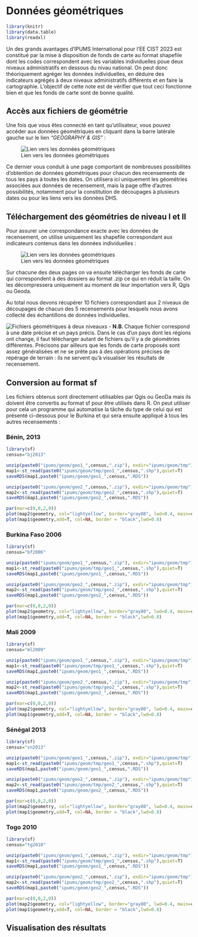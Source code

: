 # Données géométriques

```r
library(knitr)
library(data.table)
library(readxl)
```


Un des grands avantages d'IPUMS International pour l'EE CIST 2023 est constitué par la mise à disposition de fonds de carte au format shapefile dont les codes correspondent avec les variables individuelles poue deux niveaux administratifs en dessous du nivau national. On peut donc théoriquement agréger les données individuelles, en déduire des indicateurs agrégés à deux niveaux administratifs différents et en faire la cartographie. L'objectif de cette note est de vérifier que tout ceci fonctionne bien et que les fonds de carte sont de bonne qualité. 

## Accès aux fichiers de géométrie

Une fois que vous êtes connecté en tant qu'utilisateur, vous pouvez accéder aux données géométriques en cliquant dans la barre latérale gauche sur le lien *"GEOGRAPHY & GIS"* :

![Lien vers les données géométriques](img/ipums_012.png)


Ce dernier vous conduit à une page comportant de nombreuses possibilités d'obtention de données géométriques pour chacun des recensements de tous les pays à toutes les dates. On utilisera ici uniquement les géométries associées aux données de recensement, mais la page offre d'autres possibilités, notamment pour la constitution de découpages à plusieurs dates ou pour les liens vers les données DHS. 


## Téléchargement des géométries de niveau I et II

Pour assurer une correspondance exacte avec les données de recensement, on utilise uniquement les shapefile correspondant aux indicateurs contenus dans les données individuelles : 

![Lien vers les données géométriques](img/ipums_013.png)

Sur chacune des deux pages on va ensuite télécharger les fonds de carte qui correspondent à des dossiers au format .zip ce qui en réduit la taille. On les décompressera uniquement au moment de leur importation vers R, Qgis ou Geoda. 

Au total nous devons récupérer 10 fichiers correspondant aux 2 niveaux de découpages de chacun des 5 recensements pour lesquels nous avons collecté des échantillons de données individuelles.

![Fichiers géométriques à deux niveauxs](img/ipums_014.png)
- **N.B. ** Chaque fichier correspond à une date précise et un pays précis. Dans le cas d'un pays dont les régions ont change, il faut télécharger autant de fichiers qu'il y a de géométries différentes. Précisons par ailleurs que les fonds de carte proposés sont assez généralisées et ne se prête pas à des opérations précises de repérage de terrain : ils ne servent qu'à visualiser les résultats de recensement. 

## Conversion au format sf 

Les fichiers obtenus sont directement utilisables par Qgis ou GeoDa mais ils doivent être convertis au format sf pour être utilisés dans R. On peut utiliser pour cela un programme qui automatise la tâche du type de celui qui est présenté ci-dessous pour le Burkina et qui sera ensuite appliqué à tous les autres recensements : 

### Bénin, 2013

```r
library(sf)
census="bj2013"

unzip(paste0("ipums/geom/geo1_",census,".zip"), exdir="ipums/geom/tmp")
map1<-st_read(paste0("ipums/geom/tmp/geo1_",census,".shp"),quiet=T)
saveRDS(map1,paste0("ipums/geom/geo1_",census,".RDS"))

unzip(paste0("ipums/geom/geo2_",census,".zip"), exdir="ipums/geom/tmp")
map2<-st_read(paste0("ipums/geom/tmp/geo2_",census,".shp"),quiet=T)
saveRDS(map1,paste0("ipums/geom/geo2_",census,".RDS"))

par(mar=c(0,0,2,0))
plot(map2$geometry, col="lightyellow", border="gray80", lwd=0.4, main=census)
plot(map1$geometry,add=T, col=NA, border = "black",lwd=0.8)
```


### Burkina Faso 2006

```r
library(sf)
census="bf2006"

unzip(paste0("ipums/geom/geo1_",census,".zip"), exdir="ipums/geom/tmp")
map1<-st_read(paste0("ipums/geom/tmp/geo1_",census,".shp"),quiet=T)
saveRDS(map1,paste0("ipums/geom/geo1_",census,".RDS"))

unzip(paste0("ipums/geom/geo2_",census,".zip"), exdir="ipums/geom/tmp")
map2<-st_read(paste0("ipums/geom/tmp/geo2_",census,".shp"),quiet=T)
saveRDS(map1,paste0("ipums/geom/geo2_",census,".RDS"))

par(mar=c(0,0,2,0))
plot(map2$geometry, col="lightyellow", border="gray80", lwd=0.4, main=census)
plot(map1$geometry,add=T, col=NA, border = "black",lwd=0.8)
```

### Mali 2009


```r
library(sf)
census="ml2009"

unzip(paste0("ipums/geom/geo1_",census,".zip"), exdir="ipums/geom/tmp")
map1<-st_read(paste0("ipums/geom/tmp/geo1_",census,".shp"),quiet=T)
saveRDS(map1,paste0("ipums/geom/geo1_",census,".RDS"))

unzip(paste0("ipums/geom/geo2_",census,".zip"), exdir="ipums/geom/tmp")
map2<-st_read(paste0("ipums/geom/tmp/geo2_",census,".shp"),quiet=T)
saveRDS(map1,paste0("ipums/geom/geo2_",census,".RDS"))

par(mar=c(0,0,2,0))
plot(map2$geometry, col="lightyellow", border="gray80", lwd=0.4, main=census)
plot(map1$geometry,add=T, col=NA, border = "black",lwd=0.8)
```

### Sénégal 2013


```r
library(sf)
census="sn2013"

unzip(paste0("ipums/geom/geo1_",census,".zip"), exdir="ipums/geom/tmp")
map1<-st_read(paste0("ipums/geom/tmp/geo1_",census,".shp"),quiet=T)
saveRDS(map1,paste0("ipums/geom/geo1_",census,".RDS"))

unzip(paste0("ipums/geom/geo2_",census,".zip"), exdir="ipums/geom/tmp")
map2<-st_read(paste0("ipums/geom/tmp/geo2_",census,".shp"),quiet=T)
saveRDS(map1,paste0("ipums/geom/geo2_",census,".RDS"))

par(mar=c(0,0,2,0))
plot(map2$geometry, col="lightyellow", border="gray80", lwd=0.4, main=census)
plot(map1$geometry,add=T, col=NA, border = "black",lwd=0.8)
```




### Togo 2010


```r
library(sf)
census="tg2010"

unzip(paste0("ipums/geom/geo1_",census,".zip"), exdir="ipums/geom/tmp")
map1<-st_read(paste0("ipums/geom/tmp/geo1_",census,".shp"),quiet=T)
saveRDS(map1,paste0("ipums/geom/geo1_",census,".RDS"))

unzip(paste0("ipums/geom/geo2_",census,".zip"), exdir="ipums/geom/tmp")
map2<-st_read(paste0("ipums/geom/tmp/geo2_",census,".shp"),quiet=T)
saveRDS(map1,paste0("ipums/geom/geo2_",census,".RDS"))

par(mar=c(0,0,2,0))
plot(map2$geometry, col="lightyellow", border="gray80", lwd=0.4, main=census)
plot(map1$geometry,add=T, col=NA, border = "black",lwd=0.8)
```






## Visualisation des résultats

```r




```






